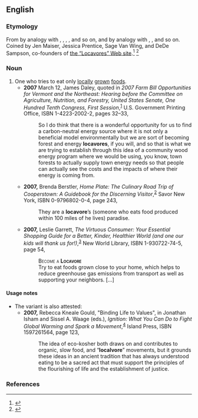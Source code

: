 ==English==

===Etymology===
From {{term|loca-}} by analogy with {{term|local}}, {{term|location}}, {{term|locomotive}}, {{term|locus}}, and so on, and {{term||-vore}} by analogy with {{term|carnivore}}, {{term|herbivore}}, and so on. Coined by Jen Maiser, Jessica Prentice, Sage Van Wing, and DeDe Sampson, co-founders of [http://locavores.com/ the “Locavores” Web site].<ref>{{cite web
| last = Zimmer
| first = Benjamin
| date = 2007-11-13
| url = http://itre.cis.upenn.edu/~myl/languagelog/archives/005109.html
| title = Language Log: Locavore vs. localvore: the coiner speaks
| accessdate = 2007-11-13
}}</ref>
<ref>{{cite web
| publisher = Oxford University Press USA
| date = 2007-11-12
| url = http://blog.oup.com/2007/11/locavore/
| title = Oxford Word Of The Year: Locavore
| accessdate = 2008-11-19
}}</ref>

===Noun===
{{en-noun}}

# One who tries to eat only [[locally]] [[grown]] [[food]]s.
#* '''2007''' March 12, James Daley, quoted in ''2007 Farm Bill Opportunities for Vermont and the Northeast: Hearing before the Committee on Agriculture, Nutrition, and Forestry, United States Senate, One Hundred Tenth Congress, First Session'',<sup>[http://books.google.com/books?id=I8-sx3cUy3AC]</sup> U.S. Government Printing Office, ISBN 1-4223-2002-2, pages 32–33,
#*: So I do think that there is a wonderful opportunity for us to find a carbon-neutral energy source where it is not only a beneficial model environmentally but we are sort of becoming forest and energy '''locavores''', if you will, and so that is what we are trying to establish through this idea of a community wood energy program where we would be using, you know, town forests to actually supply town energy needs so that people can actually see the costs and the impacts of where their energy is coming from.
#* '''2007,''' Brenda Berstler, ''Home Plate: The Culinary Road Trip of Cooperstown: A Guidebook for the Discerning Visitor'',<sup>[http://books.google.com/books?id=7WxFBDdDea8C]</sup> Savor New York, ISBN 0-9796802-0-4, page 243,
#*: They are a '''locavore'''’s (someone who eats food produced within 100 miles of he lives) paradise. <!-- [sic] not "of where he lives" -->
#* '''2007,''' Leslie Garrett, ''The Virtuous Consumer: Your Essential Shopping Guide for a Better, Kinder, Healthier World (and one our kids will thank us for!)'',<sup>[http://books.google.com/books?id=IZedCd9IebkC]</sup> New World Library, ISBN 1-930722-74-5, page 54,
#*: <span style="font-variant:small-caps">Become a '''Locavore'''</span>
#*: Try to eat foods grown close to your home, which helps to reduce greenhouse gas emissions from transport as well as supporting your neighbors. […]

====Usage notes====
* The variant {{term||localvore}} is also attested:
** '''2007,''' Rebecca Kneale Gould, "Binding Life to Values", in Jonathan Isham and Sissel A. Waage (eds.), ''Ignition: What You Can Do to Fight Global Warming and Spark a Movement'',<sup>[http://books.google.com/books?id=26Wa_pUG6HkC]</sup> Island Press, ISBN 1597261564, page 123,
**: The idea of eco-kosher both draws on and contributes to organic, slow food, and “'''localvore'''” movements, but it grounds these ideas in an ancient tradition that has always understood eating to be a sacred act that must support the principles of the flourishing of life and the establishment of justice.

===References===
<references />